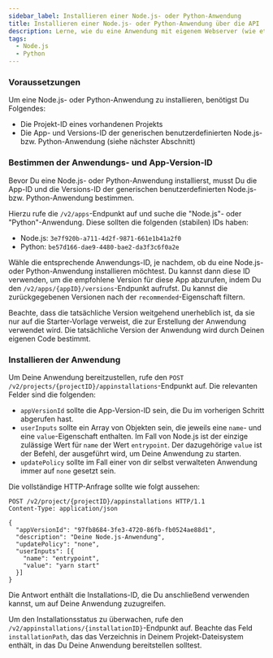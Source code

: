 ```yaml
---
sidebar_label: Installieren einer Node.js- oder Python-Anwendung
title: Installieren einer Node.js- oder Python-Anwendung über die API
description: Lerne, wie du eine Anwendung mit eigenem Webserver (wie etwa Node.js oder Python) über die mStudio-API installiert.
tags:
  - Node.js
  - Python
---
```



### Voraussetzungen

Um eine Node.js- oder Python-Anwendung zu installieren, benötigst Du Folgendes:

- Die Projekt-ID eines vorhandenen Projekts
- Die App- und Versions-ID der generischen benutzerdefinierten Node.js- bzw. Python-Anwendung (siehe nächster Abschnitt)

### Bestimmen der Anwendungs- und App-Version-ID

Bevor Du eine Node.js- oder Python-Anwendung installierst, musst Du die App-ID und die Versions-ID der generischen benutzerdefinierten Node.js- bzw. Python-Anwendung bestimmen.

Hierzu rufe die `/v2/apps`-Endpunkt auf und suche die "Node.js"- oder "Python"-Anwendung. Diese sollten die folgenden (stabilen) IDs haben:

- Node.js: `3e7f920b-a711-4d2f-9871-661e1b41a2f0`
- Python: `be57d166-dae9-4480-bae2-da3f3c6f0a2e`

Wähle die entsprechende Anwendungs-ID, je nachdem, ob du eine Node.js- oder Python-Anwendung installieren möchtest. Du kannst dann diese ID verwenden, um die empfohlene Version für diese App abzurufen, indem Du den `/v2/apps/{appID}/versions`-Endpunkt aufrufst. Du kannst die zurückgegebenen Versionen nach der `recommended`-Eigenschaft filtern.

Beachte, dass die tatsächliche Version weitgehend unerheblich ist, da sie nur auf die Starter-Vorlage verweist, die zur Erstellung der Anwendung verwendet wird. Die tatsächliche Version der Anwendung wird durch Deinen eigenen Code bestimmt.

### Installieren der Anwendung

Um Deine Anwendung bereitzustellen, rufe den `POST /v2/projects/{projectID}/appinstallations`-Endpunkt auf. Die relevanten Felder sind die folgenden:

- `appVersionId` sollte die App-Version-ID sein, die Du im vorherigen Schritt abgerufen hast.
- `userInputs` sollte ein Array von Objekten sein, die jeweils eine `name`- und eine `value`-Eigenschaft enthalten. Im Fall von Node.js ist der einzige zulässige Wert für `name` der Wert `entrypoint`. Der dazugehörige `value` ist der Befehl, der ausgeführt wird, um Deine Anwendung zu starten.
- `updatePolicy` sollte im Fall einer von dir selbst verwalteten Anwendung immer auf `none` gesetzt sein.

Die vollständige HTTP-Anfrage sollte wie folgt aussehen:

```http request
POST /v2/project/{projectID}/appinstallations HTTP/1.1
Content-Type: application/json

{
  "appVersionId": "97fb8684-3fe3-4720-86fb-fb0524ae88d1",
  "description": "Deine Node.js-Anwendung",
  "updatePolicy": "none",
  "userInputs": [{
    "name": "entrypoint",
    "value": "yarn start"
  }]
}
```

<OperationHint tag="App" operation="app-request-appinstallation" />

Die Antwort enthält die Installations-ID, die Du anschließend verwenden kannst, um auf Deine Anwendung zuzugreifen.

Um den Installationsstatus zu überwachen, rufe den `/v2/appinstallations/{installationID}`-Endpunkt auf. Beachte das Feld `installationPath`, das das Verzeichnis in Deinem Projekt-Dateisystem enthält, in das Du Deine Anwendung bereitstellen solltest.
